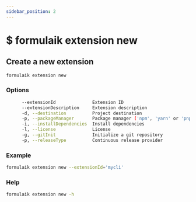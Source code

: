 ```yaml
---
sidebar_position: 2
---
```


# $ formulaik extension new

## Create a new extension

```bash
formulaik extension new
```

### Options
```bash
      --extensionId              Extension ID                                                                            [string]
      --extensionDescription     Extension description                                                                   [string]
      -d, --destination          Project destination                                                                     [string]
      -p, --packageManager       Package manager ('npm', 'yarn' or 'pnpm')                              [string] [default: "npm"]
      -i, --installDependencies  Install dependencies                                                   [boolean] [default: true]
      -l, --license              License                                                                [string] [default: "MIT"]
      -g, --gitInit              Initialize a git repository                                            [boolean] [default: true]
      -p, --releaseType          Continuous release provider                                           [string] [default: "none"]                                                               [string]      
```
### Example
```bash
formulaik extension new --extensionId='mycli'
```

### Help
```bash
formulaik extension new -h
```
